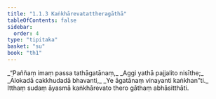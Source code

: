 ```yaml
---
title: "1.1.3 Kaṅkhārevatattheragāthā"
tableOfContents: false
sidebar:
  order: 4
type: "tipitaka"
basket: "su"
book: "th1"
---
```



<DynamicBreadcrumb />

<Division number="3" book="th1" bookNo="19" page="220">

<Paragraph number="9" type="verses" book="th1">
_“Paññaṃ imaṃ passa tathāgatānaṃ,_  
_Aggi yathā pajjalito nisīthe;_  
_Ālokadā cakkhudadā bhavanti,_  
_Ye āgatānaṃ vinayanti kaṅkhan”ti._  

</Paragraph>

<Paragraph number="10" book="th1">
Itthaṃ sudaṃ āyasmā kaṅkhārevato thero gāthaṃ abhāsitthāti.
</Paragraph>
</Division>